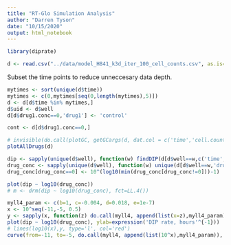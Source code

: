 ```yaml
---
title: "RT-Glo Simulation Analysis"
author: "Darren Tyson"
date: "10/15/2020"
output: html_notebook
---
```


```r
library(diprate)
```

```r
d <- read.csv("../data/model_H841_k3d_iter_100_cell_counts.csv", as.is=TRUE)
```

Subset the time points to reduce unneccesary data depth.
```r
mytimes <- sort(unique(d$time))
mytimes <- c(0,mytimes[seq(0,length(mytimes),5)])
d <- d[d$time %in% mytimes,]
d$uid <- d$well
d[d$drug1.conc==0,'drug1'] <- 'control'
```

```r
cont <- d[d$drug1.conc==0,]
```

```r
# invisible(do.call(plotGC, getGCargs(d, dat.col = c('time','cell.count','drug1.conc'))))
plotAllDrugs(d)
```


```r
dip <- sapply(unique(d$well), function(w) findDIP(d[d$well==w,c('time','cell.count')])$dip)
drug_conc <- sapply(unique(d$well), function(w) unique(d[d$well==w,'drug1.conc']))
drug_conc[drug_conc==0] <- 10^(log10(min(drug_conc[drug_conc!=0]))-1)
```

```r
plot(dip ~ log10(drug_conc))
# m <- drm(dip ~ log10(drug_conc), fct=LL.4())
```

```r
myll4_param <- c(b=1, c=-0.004, d=0.018, e=1e-7)
x <- 10^seq(-11,-5, 0.5)
y <- sapply(x, function(z) do.call(myll4, append(list(x=z),myll4_param)))
plot(dip ~ log10(drug_conc), ylab=expression('DIP rate, hours'^{-1}))
# lines(log10(x),y, type='l', col='red')
curve(from=-11, to=-5, do.call(myll4, append(list(10^x),myll4_param)), col='red', add=TRUE)
```


